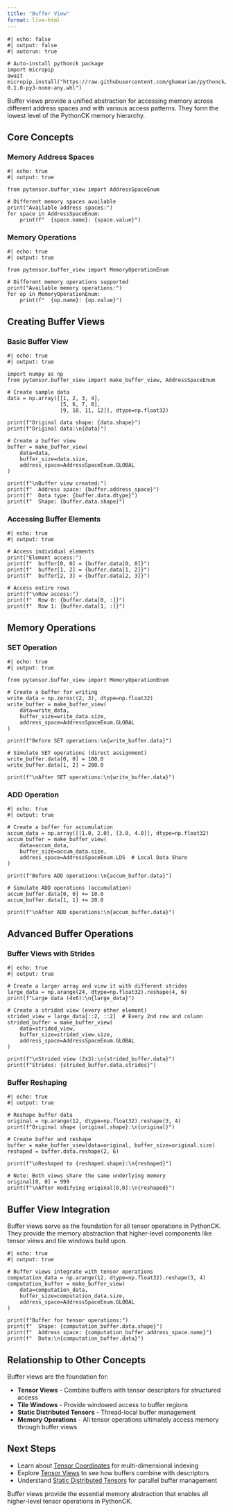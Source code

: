 ```yaml
---
title: "Buffer View"
format: live-html
---
```


```pyodide
#| echo: false
#| output: false
#| autorun: true

# Auto-install pythonck package
import micropip
await micropip.install("https://raw.githubusercontent.com/ghamarian/pythonck/master/documentation/pythonck-0.1.0-py3-none-any.whl")
```

Buffer views provide a unified abstraction for accessing memory across different address spaces and with various access patterns. They form the lowest level of the PythonCK memory hierarchy.

## Core Concepts

### Memory Address Spaces

```pyodide
#| echo: true
#| output: true

from pytensor.buffer_view import AddressSpaceEnum

# Different memory spaces available
print("Available address spaces:")
for space in AddressSpaceEnum:
    print(f"  {space.name}: {space.value}")
```

### Memory Operations

```pyodide
#| echo: true
#| output: true

from pytensor.buffer_view import MemoryOperationEnum

# Different memory operations supported
print("Available memory operations:")
for op in MemoryOperationEnum:
    print(f"  {op.name}: {op.value}")
```

## Creating Buffer Views

### Basic Buffer View

```pyodide
#| echo: true
#| output: true

import numpy as np
from pytensor.buffer_view import make_buffer_view, AddressSpaceEnum

# Create sample data
data = np.array([[1, 2, 3, 4],
                 [5, 6, 7, 8],
                 [9, 10, 11, 12]], dtype=np.float32)

print(f"Original data shape: {data.shape}")
print(f"Original data:\n{data}")

# Create a buffer view
buffer = make_buffer_view(
    data=data,
    buffer_size=data.size,
    address_space=AddressSpaceEnum.GLOBAL
)

print(f"\nBuffer view created:")
print(f"  Address space: {buffer.address_space}")
print(f"  Data type: {buffer.data.dtype}")
print(f"  Shape: {buffer.data.shape}")
```

### Accessing Buffer Elements

```pyodide
#| echo: true
#| output: true

# Access individual elements
print("Element access:")
print(f"  buffer[0, 0] = {buffer.data[0, 0]}")
print(f"  buffer[1, 2] = {buffer.data[1, 2]}")
print(f"  buffer[2, 3] = {buffer.data[2, 3]}")

# Access entire rows
print(f"\nRow access:")
print(f"  Row 0: {buffer.data[0, :]}")
print(f"  Row 1: {buffer.data[1, :]}")
```

## Memory Operations

### SET Operation

```pyodide
#| echo: true
#| output: true

from pytensor.buffer_view import MemoryOperationEnum

# Create a buffer for writing
write_data = np.zeros((2, 3), dtype=np.float32)
write_buffer = make_buffer_view(
    data=write_data,
    buffer_size=write_data.size,
    address_space=AddressSpaceEnum.GLOBAL
)

print(f"Before SET operations:\n{write_buffer.data}")

# Simulate SET operations (direct assignment)
write_buffer.data[0, 0] = 100.0
write_buffer.data[1, 2] = 200.0

print(f"\nAfter SET operations:\n{write_buffer.data}")
```

### ADD Operation

```pyodide
#| echo: true
#| output: true

# Create a buffer for accumulation
accum_data = np.array([[1.0, 2.0], [3.0, 4.0]], dtype=np.float32)
accum_buffer = make_buffer_view(
    data=accum_data,
    buffer_size=accum_data.size,
    address_space=AddressSpaceEnum.LDS  # Local Data Share
)

print(f"Before ADD operations:\n{accum_buffer.data}")

# Simulate ADD operations (accumulation)
accum_buffer.data[0, 0] += 10.0
accum_buffer.data[1, 1] += 20.0

print(f"\nAfter ADD operations:\n{accum_buffer.data}")
```

## Advanced Buffer Operations

### Buffer Views with Strides

```pyodide
#| echo: true
#| output: true

# Create a larger array and view it with different strides
large_data = np.arange(24, dtype=np.float32).reshape(4, 6)
print(f"Large data (4x6):\n{large_data}")

# Create a strided view (every other element)
strided_view = large_data[::2, ::2]  # Every 2nd row and column
strided_buffer = make_buffer_view(
    data=strided_view,
    buffer_size=strided_view.size,
    address_space=AddressSpaceEnum.GLOBAL
)

print(f"\nStrided view (2x3):\n{strided_buffer.data}")
print(f"Strides: {strided_buffer.data.strides}")
```

### Buffer Reshaping

```pyodide
#| echo: true
#| output: true

# Reshape buffer data
original = np.arange(12, dtype=np.float32).reshape(3, 4)
print(f"Original shape {original.shape}:\n{original}")

# Create buffer and reshape
buffer = make_buffer_view(data=original, buffer_size=original.size)
reshaped = buffer.data.reshape(2, 6)

print(f"\nReshaped to {reshaped.shape}:\n{reshaped}")

# Note: Both views share the same underlying memory
original[0, 0] = 999
print(f"\nAfter modifying original[0,0]:\n{reshaped}")
```

## Buffer View Integration

Buffer views serve as the foundation for all tensor operations in PythonCK. They provide the memory abstraction that higher-level components like tensor views and tile windows build upon.

```pyodide
#| echo: true
#| output: true

# Buffer views integrate with tensor operations
computation_data = np.arange(12, dtype=np.float32).reshape(3, 4)
computation_buffer = make_buffer_view(
    data=computation_data,
    buffer_size=computation_data.size,
    address_space=AddressSpaceEnum.GLOBAL
)

print(f"Buffer for tensor operations:")
print(f"  Shape: {computation_buffer.data.shape}")
print(f"  Address space: {computation_buffer.address_space.name}")
print(f"  Data:\n{computation_buffer.data}")
```

## Relationship to Other Concepts

Buffer views are the foundation for:

- **Tensor Views** - Combine buffers with tensor descriptors for structured access
- **Tile Windows** - Provide windowed access to buffer regions
- **Static Distributed Tensors** - Thread-local buffer management
- **Memory Operations** - All tensor operations ultimately access memory through buffer views

## Next Steps

- Learn about [Tensor Coordinates](tensor-coordinate.qmd) for multi-dimensional indexing
- Explore [Tensor Views](tensor-view.qmd) to see how buffers combine with descriptors
- Understand [Static Distributed Tensors](static-distributed-tensor.qmd) for parallel buffer management

Buffer views provide the essential memory abstraction that enables all higher-level tensor operations in PythonCK. 